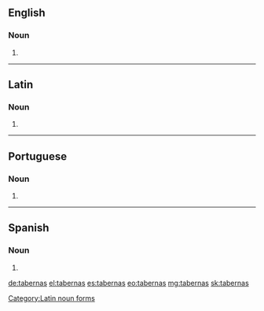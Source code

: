 ==English==

===Noun===
{{head|en|noun plural form}}

# {{plural of|taberna|lang=en}}

----

==Latin==

===Noun===
{{head|la|noun form|g=f}}

# {{inflection of|taberna||acc|p|lang=la}}

[[Category:Latin noun forms]]

----

==Portuguese==

===Noun===
{{head|pt|noun plural form}}

# {{plural of|taberna|lang=pt}}

----

==Spanish==

===Noun===
{{head|es|noun form}}

# {{plural of|taberna|lang=es}}

[[de:tabernas]]
[[el:tabernas]]
[[es:tabernas]]
[[eo:tabernas]]
[[mg:tabernas]]
[[sk:tabernas]]